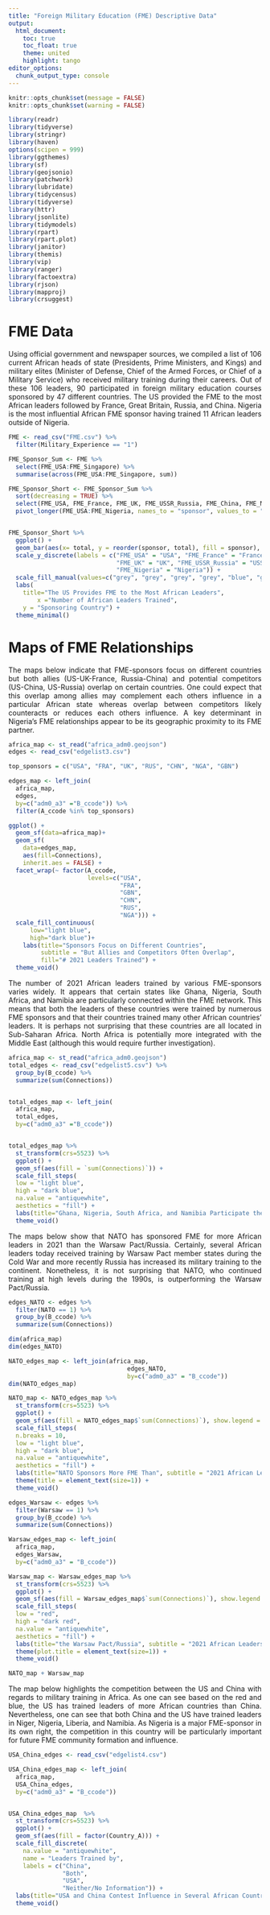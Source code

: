 ```yaml
---
title: "Foreign Military Education (FME) Descriptive Data"
output: 
  html_document:
    toc: true
    toc_float: true
    theme: united
    highlight: tango
editor_options: 
  chunk_output_type: console
---
```


<style> body {text-align: justify} </style>
```r
knitr::opts_chunk$set(message = FALSE)
knitr::opts_chunk$set(warning = FALSE)
```


```r
library(readr)
library(tidyverse)
library(stringr)
library(haven)
options(scipen = 999)
library(ggthemes)
library(sf)
library(geojsonio)
library(patchwork)
library(lubridate)
library(tidycensus)
library(tidyverse)
library(httr)
library(jsonlite)
library(tidymodels)
library(rpart)
library(rpart.plot)
library(janitor)
library(themis)
library(vip)
library(ranger)
library(factoextra)
library(rjson)
library(mapproj)
library(crsuggest)
```


# FME Data
Using official government and newspaper sources, we compiled a list of 106 current African heads of state (Presidents, Prime Ministers, and Kings) and military elites (Minister of Defense, Chief of the Armed Forces, or Chief of a Military Service) who received military training during their careers.  Out of these 106 leaders, 90 participated in foreign military education courses sponsored by 47 different countries.  The US provided the FME to the most African leaders followed by France, Great Britain, Russia, and China.  Nigeria is the most influential African FME sponsor having trained 11 African leaders outside of Nigeria.

```r
FME <- read_csv("FME.csv") %>%
  filter(Military_Experience == "1")

FME_Sponsor_Sum <- FME %>%
  select(FME_USA:FME_Singapore) %>%
  summarise(across(FME_USA:FME_Singapore, sum))

FME_Sponsor_Short <- FME_Sponsor_Sum %>%
  sort(decreasing = TRUE) %>%
  select(FME_USA, FME_France, FME_UK, FME_USSR_Russia, FME_China, FME_Nigeria) %>%
  pivot_longer(FME_USA:FME_Nigeria, names_to = "sponsor", values_to = "total")


FME_Sponsor_Short %>%
  ggplot() +
  geom_bar(aes(x= total, y = reorder(sponsor, total), fill = sponsor), stat="identity", width = 0.5, show.legend = FALSE) +
  scale_y_discrete(labels = c("FME_USA" = "USA", "FME_France" = "France",
                              "FME_UK" = "UK", "FME_USSR_Russia" = "USSR/Russia",
                              "FME_Nigeria" = "Nigeria")) +
  scale_fill_manual(values=c("grey", "grey", "grey", "grey", "blue", "grey")) +
  labs(
    title="The US Provides FME to the Most African Leaders",
        x ="Number of African Leaders Trained", 
    y = "Sponsoring Country") +
  theme_minimal()


```

# Maps of FME Relationships

The maps below indicate that FME-sponsors focus on different countries but both allies (US-UK-France, Russia-China) and potential competitors (US-China, US-Russia) overlap on certain countries.  One could expect that this overlap among allies may complement each others influence in a particular African state whereas overlap between competitors likely counteracts or reduces each others influence. A key determinant in Nigeria's FME relationships appear to be its geographic proximity to its FME partner.

```r
africa_map <- st_read("africa_adm0.geojson")
edges <- read_csv("edgelist3.csv")

top_sponsors = c("USA", "FRA", "UK", "RUS", "CHN", "NGA", "GBN")

edges_map <- left_join(
  africa_map, 
  edges,
  by=c("adm0_a3" ="B_ccode")) %>%
  filter(A_ccode %in% top_sponsors)

ggplot() +
  geom_sf(data=africa_map)+
  geom_sf(
    data=edges_map, 
    aes(fill=Connections), 
    inherit.aes = FALSE) +
  facet_wrap(~ factor(A_ccode, 
                      levels=c("USA", 
                               "FRA", 
                               "GBN", 
                               "CHN", 
                               "RUS", 
                               "NGA"))) +
  scale_fill_continuous(
      low="light blue",
      high="dark blue")+
    labs(title="Sponsors Focus on Different Countries",
         subtitle = "But Allies and Competitors Often Overlap",
         fill="# 2021 Leaders Trained") +
  theme_void()
```
The number of 2021 African leaders trained by various FME-sponsors varies widely.  It appears that certain states like Ghana, Nigeria, South Africa, and Namibia are particularly connected within the FME network.  This means that both the leaders of these countries were trained by numerous FME sponsors and that their countries trained many other African countries' leaders. It is perhaps not surprising that these countries are all located in Sub-Saharan Africa. North Africa is potentially more integrated with the Middle East (although this would require further investigation).

```r
africa_map <- st_read("africa_adm0.geojson")
total_edges <- read_csv("edgelist5.csv") %>%
  group_by(B_ccode) %>%
  summarize(sum(Connections))


total_edges_map <- left_join(
  africa_map,                                    
  total_edges, 
  by=c("adm0_a3" ="B_ccode"))


total_edges_map %>%
  st_transform(crs=5523) %>%
  ggplot() +
  geom_sf(aes(fill = `sum(Connections)`)) + 
  scale_fill_steps(
  low = "light blue",
  high = "dark blue",
  na.value = "antiquewhite",
  aesthetics = "fill") +
  labs(title="Ghana, Nigeria, South Africa, and Namibia Participate the Most in FME Network", subtitle = "African Leaders in 2021", fill = "# of FME Relationships") +
  theme_void()
```

The maps below show that NATO has sponsored FME for more African leaders in 2021 than the Warsaw Pact/Russia. Certainly, several African leaders today received training by Warsaw Pact member states during the Cold War and more recently Russia has increased its military training to the continent.  Nonetheless, it is not surprising that NATO, who continued training at high levels during the 1990s, is outperforming the Warsaw Pact/Russia.

```r
edges_NATO <- edges %>%
  filter(NATO == 1) %>%
  group_by(B_ccode) %>%
  summarize(sum(Connections)) 

dim(africa_map)
dim(edges_NATO)

NATO_edges_map <- left_join(africa_map, 
                                 edges_NATO, 
                                 by=c("adm0_a3" = "B_ccode"))
dim(NATO_edges_map)

NATO_map <- NATO_edges_map %>%
  st_transform(crs=5523) %>%
  ggplot() +
  geom_sf(aes(fill = NATO_edges_map$`sum(Connections)`), show.legend = FALSE) + 
  scale_fill_steps(
  n.breaks = 10,
  low = "light blue",
  high = "dark blue",
  na.value = "antiquewhite",
  aesthetics = "fill") +
  labs(title="NATO Sponsors More FME Than", subtitle = "2021 African Leaders", fill = "Number of Leaders Trained") +
  theme(title = element_text(size=1)) +
  theme_void()

edges_Warsaw <- edges %>%
  filter(Warsaw == 1) %>%
  group_by(B_ccode) %>%
  summarize(sum(Connections)) 

Warsaw_edges_map <- left_join(
  africa_map, 
  edges_Warsaw, 
  by=c("adm0_a3" = "B_ccode"))

Warsaw_map <- Warsaw_edges_map %>%
  st_transform(crs=5523) %>%
  ggplot() +
  geom_sf(aes(fill = Warsaw_edges_map$`sum(Connections)`), show.legend = FALSE) +
  scale_fill_steps(
  low = "red",
  high = "dark red",
  na.value = "antiquewhite",
  aesthetics = "fill") +
  labs(title="the Warsaw Pact/Russia", subtitle = "2021 African Leaders", fill = "# of Leaders Trained") +
  theme(plot.title = element_text(size=1)) +
  theme_void()

NATO_map + Warsaw_map
```


The map below highlights the competition between the US and China with regards to military training in Africa.  As one can see based on the red and blue, the US has trained leaders of more African countries than China.  Nevertheless, one can see that both China and the US have trained leaders in Niger, Nigeria, Liberia, and Namibia. As Nigeria is a major FME-sponsor in its own right, the competition in this country will be particularly important for future FME community formation and influence.
```r
USA_China_edges <- read_csv("edgelist4.csv")

USA_China_edges_map <- left_join(
  africa_map, 
  USA_China_edges, 
  by=c("adm0_a3" = "B_ccode"))


USA_China_edges_map  %>%
  st_transform(crs=5523) %>%
  ggplot() +
  geom_sf(aes(fill = factor(Country_A))) + 
  scale_fill_discrete(
    na.value = "antiquewhite", 
    name = "Leaders Trained by",
    labels = c("China", 
               "Both",
               "USA",
               "Neither/No Information")) +
  labs(title="USA and China Contest Influence in Several African Countries", subtitle = "2021 African HOS, Chiefs of Armed Forces & Service Branches") +
  theme_void()
```

